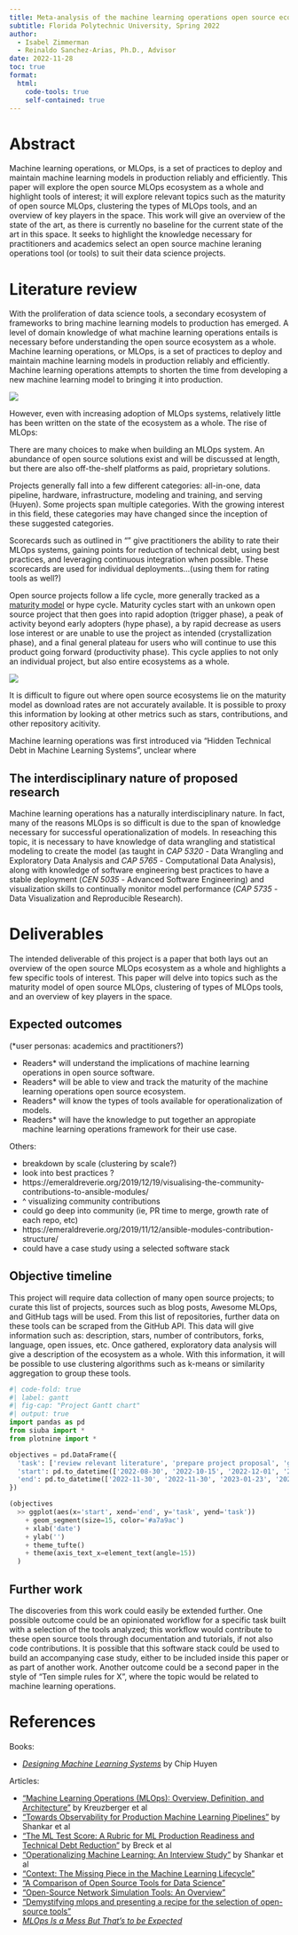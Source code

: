 ```yaml
---
title: Meta-analysis of the machine learning operations open source ecosystem
subtitle: Florida Polytechnic University, Spring 2022
author: 
  - Isabel Zimmerman
  - Reinaldo Sanchez-Arias, Ph.D., Advisor
date: 2022-11-28
toc: true
format:
  html:
    code-tools: true
    self-contained: true
---
```


# Abstract

Machine learning operations, or MLOps, is a set of practices to deploy and maintain machine learning models in production reliably and efficiently. This paper will explore the open source MLOps ecosystem as a whole and highlight tools of interest; it will explore relevant topics such as the maturity of open source MLOps, clustering the types of MLOps tools, and an overview of key players in the space. This work will give an overview of the state of the art, as there is currently no baseline for the current state of the art in this space. It seeks to highlight the knowledge necessary for practitioners and academics select an open source machine leraning operations tool (or tools) to suit their data science projects.

# Literature review

With the proliferation of data science tools, a secondary ecosystem of frameworks to bring machine learning models to production has emerged. A level of domain knowledge of what machine learning operations entails is necessary before understanding the open source ecosystem as a whole. Machine learning operations, or MLOps, is a set of practices to deploy and maintain machine learning models in production reliably and efficiently. Machine learning operations attempts to shorten the time from developing a new machine learning model to bringing it into production. 

![](https://i0.wp.com/www.phdata.io/wp-content/uploads/2021/07/code-validate-deploy-loop-1536x639.png)

However, even with increasing adoption of MLOps systems, relatively little has been written on the state of the ecosystem as a whole. The rise of MLOps:

<script type="text/javascript" src="https://ssl.gstatic.com/trends_nrtr/3140_RC01/embed_loader.js"></script> <script type="text/javascript"> trends.embed.renderExploreWidget("TIMESERIES", {"comparisonItem":[{"keyword":"/g/11h1vbjpbg","geo":"US","time":"today 5-y"}],"category":0,"property":""}, {"exploreQuery":"date=today%205-y&geo=US&q=%2Fg%2F11h1vbjpbg","guestPath":"https://trends.google.com:443/trends/embed/"}); </script>


There are many choices to make when building an MLOps system. An abundance of open source solutions exist and will be discussed at length, but there are also off-the-shelf platforms as paid, proprietary solutions. 

Projects generally fall into a few different categories: all-in-one, data pipeline, hardware, infrastructure, modeling and training, and serving (Huyen). Some projects span multiple categories. With the growing interest in this field, these categories may have changed since the inception of these suggested categories.

Scorecards such as outlined in "" give practitioners the ability to rate their MLOps systems, gaining points for reduction of technical debt, using best practices, and leveraging continuous integration when possible. These scorecards are used for individual deployments...(using them for rating tools as well?)

Open source projects follow a life cycle, more generally tracked as a [maturity model](https://open-source-quality.github.io/2018/02/01/open-source-maturity-model.html) or hype cycle. Maturity cycles start with an unkown open source project that then goes into rapid adoption (trigger phase), a peak of activity beyond early adopters (hype phase), a by rapid decrease as users lose interest or are unable to use the project as intended (crystallization phase), and a final general plateau for users who will continue to use this product going forward (productivity phase). This cycle applies to not only an individual project, but also entire ecosystems as a whole.

![](https://open-source-quality.github.io/hype-cycle-chart.png)

It is difficult to figure out where open source ecosystems lie on the maturity model as download rates are not accurately available. It is possible to proxy this information by looking at other metrics such as stars, contributions, and other repository acitivity.

Machine learning operations was first introduced via "Hidden Technical Debt in Machine Learning Systems", unclear where 


## The interdisciplinary nature of proposed research

Machine learning operations has a naturally interdisciplinary nature. In fact, many of the reasons MLOps is so difficult is due to the span of knowledge necessary for successful operationalization of models. In reseaching this topic, it is necessary to have knowledge of data wrangling and statistical modeling to create the model (as taught in *CAP 5320* - Data Wrangling and Exploratory Data Analysis and *CAP 5765* - Computational Data Analysis), along with knowledge of software engineering best practices to have a stable deployment (*CEN 5035* - Advanced Software Engineering) and visualization skills to continually monitor model performance (*CAP 5735* - Data Visualization and Reproducible Research).

# Deliverables

The intended deliverable of this project is a paper that both lays out an overview of the open source MLOps ecosystem as a whole and highlights a few specific tools of interest. This paper will delve into topics such as the maturity model of open source MLOps, clustering of types of MLOps tools, and an overview of key players in the space.

## Expected outcomes

(*user personas: academics and practitioners?)

- Readers* will understand the implications of machine learning operations in open source software.
- Readers* will be able to view and track the maturity of the machine learning operations open source ecosystem.
- Readers* will know the types of tools available for operationalization of models.
- Readers* will have the knowledge to put together an appropiate machine learning operations framework for their use case.

Others:

- breakdown by scale (clustering by scale?)
- look into best practices ?
- https://emeraldreverie.org/2019/12/19/visualising-the-community-contributions-to-ansible-modules/
- ^ visualizing community contributions
- could go deep into community (ie, PR time to merge, growth rate of each repo, etc)
- https://emeraldreverie.org/2019/11/12/ansible-modules-contribution-structure/
- could have a case study using a selected software stack

## Objective timeline

This project will require data collection of many open source projects; to curate this list of projects, sources such as blog posts, Awesome MLOps, and GitHub tags will be used. From this list of repositories, further data on these tools can be scraped from the GitHub API. This data will give information such as: description, stars, number of contributors, forks, language, open issues, etc. Once gathered, exploratory data analysis will give a description of the ecosystem as a whole. With this information, it will be possible to use clustering algorithms such as k-means or similarity aggregation to group these tools. 

```python
#| code-fold: true
#| label: gantt
#| fig-cap: "Project Gantt chart"
#| output: true
import pandas as pd
from siuba import *
from plotnine import *

objectives = pd.DataFrame({
  'task': ['review relevant literature', 'prepare project proposal', 'gather data', 'data cleaning and exploration', 'build maturity models', 'build clustering models', 'aggregate visual report'],
  'start': pd.to_datetime(['2022-08-30', '2022-10-15', '2022-12-01', '2023-01-09', '2023-02-27', '2023-02-27', '2023-03-17']),
  'end': pd.to_datetime(['2022-11-30', '2022-11-30', '2023-01-23', '2023-02-27', '2023-03-27', '2023-03-27', '2023-04-17'])
})

(objectives
  >> ggplot(aes(x='start', xend='end', y='task', yend='task'))
    + geom_segment(size=15, color='#a7a9ac')
    + xlab('date')
    + ylab('')
    + theme_tufte()
    + theme(axis_text_x=element_text(angle=15))
  )
```

## Further work

The discoveries from this work could easily be extended further. One possible outcome could be an opinionated workflow for a specific task built with a selection of the tools analyzed; this workflow would contribute to these open source tools through documentation and tutorials, if not also code contributions. It is possible that this software stack could be used to build an accompanying case study, either to be included inside this paper or as part of another work. Another outcome could be a second paper in the style of "Ten simple rules for X", where the topic would be related to machine learning operations.

# References

Books:

-   [*Designing Machine Learning Systems*](https://www.oreilly.com/library/view/designing-machine-learning/9781098107956/) by Chip Huyen

Articles:

-   ["Machine Learning Operations (MLOps): Overview, Definition, and Architecture"](https://arxiv.org/abs/2205.02302) by Kreuzberger et al
-   ["Towards Observability for Production Machine Learning Pipelines"](https://arxiv.org/pdf/2108.13557.pdf) by Shankar et al
-   ["The ML Test Score: A Rubric for ML Production Readiness and Technical Debt Reduction"](https://static.googleusercontent.com/media/research.google.com/en//pubs/archive/aad9f93b86b7addfea4c419b9100c6cdd26cacea.pdf) by Breck et al
-   ["Operationalizing Machine Learning: An Interview Study"](https://arxiv.org/pdf/2209.09125.pdf) by Shankar et al
-   ["Context: The Missing Piece in the Machine Learning Lifecycle"](https://rise.cs.berkeley.edu/wp-content/uploads/2019/02/Flor_CMI_18_CameraReady.pdf)
-   ["A Comparison of Open Source Tools for Data Science"](http://jisar.org/2016-9/n2/JISARv9n2p4.pdf)
-   ["Open-Source Network Simulation Tools: An Overview"](https://www.researchgate.net/profile/Mangesh-Ghonge/publication/249998863_Open-Source_Network_Simulation_Tools_An_Overview/links/0046351e8eec948156000000/Open-Source-Network-Simulation-Tools-An-Overview.pdf)
-   ["Demystifying mlops and presenting a recipe for the selection of open-source tools"](https://www.mdpi.com/2076-3417/11/19/8861)
-   [*MLOps Is a Mess But That's to be Expected*](https://www.mihaileric.com/posts/mlops-is-a-mess/)


